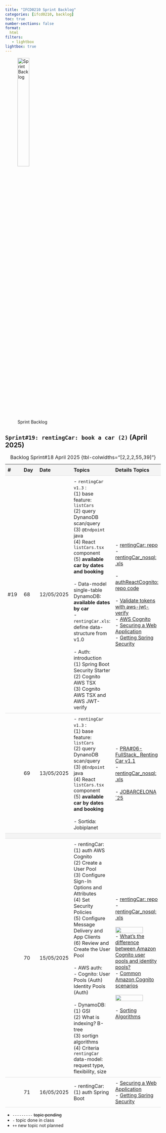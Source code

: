 ```yaml
---
title: "IFCD0210 Sprint Backlog"
categories: [ifcd0210, backlog]
toc: true
number-sections: false
format:
  html
filters:
   - lightbox
lightbox: true
---
```


<style>

.heatMap th { background:  #f4f4f4;}
tr:nth-child(3) {background-color: #f4f4f4;}
th, td {
  padding: 8px;
  text-align: left;
  border-bottom: 1px solid #ddd;
}

tr:hover {background-color:  #f4f4f4;}

</style>

![Sprint Backlog](/images/home/backlog.jpg){width="30%"}

<div class="heatMap">

::: {.column-page-right}


##  ``Sprint#19: rentingCar: book a car (2)`` (April 2025)

| # | Day | Date | Topics |  Details Topics |
| -- | -- | -- | -- | -- |
| #19 | 68 | 12/05/2025 | - `rentingCar v1.3` : </br> (1) base feature: `listCars`  </br> (2) query DynanoDB scan/query   </br> (3) `@Endpoint` java  </br> (4) React `listCars.tsx` component </br> (5) **available car by dates and booking**  </br></br>  - Data-model single-table DynamoDB: **available dates by car**</br> - `rentingCar.xls`: define data-structure from v1.0 </br> </br>  - Auth: introduction </br>  (1) Spring Boot Security Starter   </br>   (2) Cognito AWS TSX    </br> (3) Cognito AWS TSX and AWS JWT-verify  </br>   |  - [rentingCar: repo](https://github.com/AlbertProfe/rentingCar){.external target='_blank'} </br> - [rentingCar_nosql: .xls](https://docs.google.com/spreadsheets/d/1jCKONiQ8_KUPSXzlYQ5GwEaLhJo2aV9jCOtgarWg3Tc/edit?usp=sharing){.external target='_blank'} </br> </br>  - [authReactCognito: repo code](https://github.com/AlbertProfe/authReactCognito){.external target='_blank'} </br> </br> - [Validate tokens with aws-jwt-verify](https://docs.aws.amazon.com/cognito/latest/developerguide/amazon-cognito-user-pools-using-tokens-verifying-a-jwt.html){.external target='_blank'} </br>  - [AWS Cognito](https://aws.amazon.com/pm/cognito/){.external target='_blank'}   </br>  - [Securing a Web Application](https://spring.io/guides/gs/securing-web){.external target='_blank'}  </br>  - [Getting Spring Security](https://docs.spring.io/spring-security/reference/getting-spring-security.html){.external target='_blank'}  |
| |  69  |  13/05/2025  | - `rentingCar v1.3` : </br> (1) base feature: `listCars`  </br> (2) query DynanoDB scan/query   </br> (3) `@Endpoint` java  </br> (4) React `listCars.tsx` component </br> (5) **available car by dates and booking**  </br>  </br> - Sortida: Jobiplanet |  - [PRA#06-FullStack_ Renting Car v1.1](https://github.com/AlbertProfe/rentingCar/blob/master/docs/PRA/PRA%2306-FullStack_%20Renting%20Car_V1.1.md){.external target='_blank'} </br>   - [rentingCar_nosql: .xls](https://docs.google.com/spreadsheets/d/1jCKONiQ8_KUPSXzlYQ5GwEaLhJo2aV9jCOtgarWg3Tc/edit?usp=sharing){.external target='_blank'} </br> </br>  - [JOBARCELONA´25](https://jobinplanet.com/en/events/42){.external target='_blank'} |
| |
| | 70 | 15/05/2025 | - rentingCar: </br> (1) auth AWS Cognito  </br> (2) Create a User Pool </br> (3) Configure Sign-In Options and Attributes </br> (4) Set Security Policies </br> (5) Configure Message Delivery and App Clients </br> (6) Review and Create the User Pool   </BR> </br> - AWS auth: </BR> - Cognito: User Pools (Auth)	Identity Pools (Auth) </br> </br> - DynamoDB: </br> (1) GSI </br> (2) What is indexing? B-tree </br> (3)  sortign algorithms </br> (4) Criteria `rentingCar`  data-model: request type, flexibility, size  |  - [rentingCar: repo](https://github.com/AlbertProfe/rentingCar){.external target='_blank'} </br> - [rentingCar_nosql: .xls](https://docs.google.com/spreadsheets/d/1jCKONiQ8_KUPSXzlYQ5GwEaLhJo2aV9jCOtgarWg3Tc/edit?usp=sharing){.external target='_blank'} </br></br>  ![](/images/ifcd0210-25/user-identity-pool.png){.lightbox width=80% fig-align="center"}  </br> - [What's the difference between Amazon Cognito user pools and identity pools?](https://repost.aws/knowledge-center/cognito-user-pools-identity-pools){.external target='_blank'}  </br>  - [Common Amazon Cognito scenarios](https://docs.aws.amazon.com/cognito/latest/developerguide/cognito-scenarios.html){.external target='_blank'} </br> </br> ![](/images/ifcd0210-25/user-identity-pool-scenarios.png){.lightbox width=80% fig-align="center"}  </br> </br>   -  [Sorting Algorithms](https://www.youtube.com/watch?v=kPRA0W1kECg&ab_channel=TimoBingmann){.external target='_blank'}  |
| | 71 | 16/05/2025 |  - rentingCar: </br> (1) auth Spring Boot |  - [Securing a Web Application](https://spring.io/guides/gs/securing-web){.external target='_blank'}  </br>  - [Getting Spring Security](https://docs.spring.io/spring-security/reference/getting-spring-security.html){.external target='_blank'}  |
: Backlog Sprint#18 April 2025 {tbl-colwidths="[2,2,2,55,39]"}
:::

</div>

::: {.callout-note}
- `---------` <s>topic pending</s>
- `-` topic done in class
- `++` new topic not planned
:::


